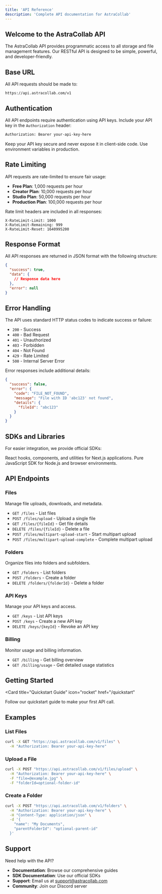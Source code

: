 ```yaml
---
title: 'API Reference'
description: 'Complete API documentation for AstraCollab'
---
```


## Welcome to the AstraCollab API

The AstraCollab API provides programmatic access to all storage and file management features. Our RESTful API is designed to be simple, powerful, and developer-friendly.

## Base URL

All API requests should be made to:

```
https://api.astracollab.com/v1
```

## Authentication

All API endpoints require authentication using API keys. Include your API key in the `Authorization` header:

```bash
Authorization: Bearer your-api-key-here
```

<Note>
  Keep your API key secure and never expose it in client-side code. Use environment variables in production.
</Note>

## Rate Limiting

API requests are rate-limited to ensure fair usage:

- **Free Plan**: 1,000 requests per hour
- **Creator Plan**: 10,000 requests per hour
- **Studio Plan**: 50,000 requests per hour
- **Production Plan**: 100,000 requests per hour

Rate limit headers are included in all responses:

```
X-RateLimit-Limit: 1000
X-RateLimit-Remaining: 999
X-RateLimit-Reset: 1640995200
```

## Response Format

All API responses are returned in JSON format with the following structure:

```json
{
  "success": true,
  "data": {
    // Response data here
  },
  "error": null
}
```

## Error Handling

The API uses standard HTTP status codes to indicate success or failure:

- `200` - Success
- `400` - Bad Request
- `401` - Unauthorized
- `403` - Forbidden
- `404` - Not Found
- `429` - Rate Limited
- `500` - Internal Server Error

Error responses include additional details:

```json
{
  "success": false,
  "error": {
    "code": "FILE_NOT_FOUND",
    "message": "File with ID 'abc123' not found",
    "details": {
      "fileId": "abc123"
    }
  }
}
```

## SDKs and Libraries

For easier integration, we provide official SDKs:

<Columns cols={2}>
  <Card
    title="Next.js SDK"
    icon="nextjs"
    href="/sdk/nextjs"
  >
    React hooks, components, and utilities for Next.js applications.
  </Card>
  <Card
    title="JavaScript SDK"
    icon="javascript"
    href="/sdk/javascript"
  >
    Pure JavaScript SDK for Node.js and browser environments.
  </Card>
</Columns>

## API Endpoints

### Files

Manage file uploads, downloads, and metadata.

- `GET /files` - List files
- `POST /files/upload` - Upload a single file
- `GET /files/{fileId}` - Get file details
- `DELETE /files/{fileId}` - Delete a file
- `POST /files/multipart-upload-start` - Start multipart upload
- `POST /files/multipart-upload-complete` - Complete multipart upload

### Folders

Organize files into folders and subfolders.

- `GET /folders` - List folders
- `POST /folders` - Create a folder
- `DELETE /folders/{folderId}` - Delete a folder

### API Keys

Manage your API keys and access.

- `GET /keys` - List API keys
- `POST /keys` - Create a new API key
- `DELETE /keys/{keyId}` - Revoke an API key

### Billing

Monitor usage and billing information.

- `GET /billing` - Get billing overview
- `GET /billing/usage` - Get detailed usage statistics

## Getting Started

<Card
  title="Quickstart Guide"
  icon="rocket"
  href="/quickstart"
>
  Follow our quickstart guide to make your first API call.
</Card>

## Examples

### List Files

```bash
curl -X GET "https://api.astracollab.com/v1/files" \
  -H "Authorization: Bearer your-api-key-here"
```

### Upload a File

```bash
curl -X POST "https://api.astracollab.com/v1/files/upload" \
  -H "Authorization: Bearer your-api-key-here" \
  -F "file=@example.jpg" \
  -F "folderId=optional-folder-id"
```

### Create a Folder

```bash
curl -X POST "https://api.astracollab.com/v1/folders" \
  -H "Authorization: Bearer your-api-key-here" \
  -H "Content-Type: application/json" \
  -d '{
    "name": "My Documents",
    "parentFolderId": "optional-parent-id"
  }'
```

## Support

Need help with the API?

- **Documentation**: Browse our comprehensive guides
- **SDK Documentation**: Use our official SDKs
- **Support**: Email us at support@astracollab.com
- **Community**: Join our Discord server
